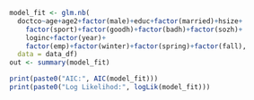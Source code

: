 ```r
model_fit <- glm.nb(
  doctco~age+age2+factor(male)+educ+factor(married)+hsize+
    factor(sport)+factor(goodh)+factor(badh)+factor(sozh)+
    loginc+factor(year)+
    factor(emp)+factor(winter)+factor(spring)+factor(fall), 
  data = data_df)
out <- summary(model_fit)
```

```r
print(paste0("AIC:", AIC(model_fit)))
print(paste0("Log Likelihod:", logLik(model_fit)))
```
